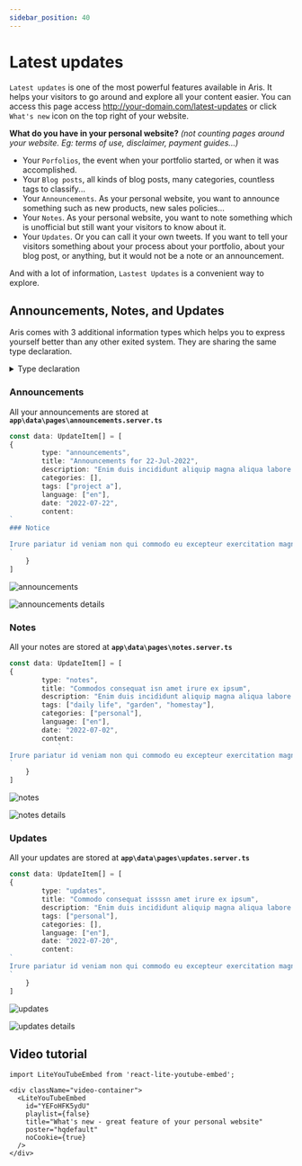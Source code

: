 ```yaml
---
sidebar_position: 40
---
```



# Latest updates

`Latest updates` is one of the most powerful features available in Aris. It helps your visitors to go around and explore all your content easier. You can access this page access http://your-domain.com/latest-updates or click `What's new` icon on the top right of your website.

**What do you have in your personal website?** _(not counting pages around your website. Eg: terms of use, disclaimer, payment guides...)_

- Your `Porfolios`, the event when your portfolio started, or when it was accomplished.
- Your `Blog posts`, all kinds of blog posts, many categories, countless tags to classify...
- Your `Announcements`. As your personal website, you want to announce something such as new products, new sales policies...
- Your `Notes`. As your personal website, you want to note something which is unofficial but still want your visitors to know about it.
- Your `Updates`. Or you can call it your own tweets. If you want to tell your visitors something about your process about your portfolio, about your blog post, or anything, but it would not be a note or an announcement.

And with a lot of information, `Lastest Updates` is a convenient way to explore.

## Announcements, Notes, and Updates

Aris comes with 3 additional information types which helps you to express yourself better than any other exited system. They are sharing the same type declaration.

<details>

<summary>Type declaration</summary>

```ts
type UpdateItem = {
  /**
   * if you have a lot of updating,
   * then, this information is used as `tag`
   * which help you distinguish between updates
   * and also help you to filter the updates when necessary
   */
  type?: SectionUpdate
  title: string
  description?: string
  /**
   * you can set more than 1 language
   * when you are too lazy to do the translation
   * this helps your site not be empty in a specific supported language
   */
  language: Language[]
  tags: string[]
  categories: string[]
  slug?: string
  date: string
  /**
   * This is additional field for any purpose in the future
   * For now, it is used to determine 2 statuses of porfolioItem
   * extra = "started" | "finished"
   */
  extra?: string
  /**
   * You can use markdown text here
   */
  content?: MarkdownText
}

type SectionUpdate = "announcements" | "blog" | "portfolio" | "updates" | "notes"

type MarkdownText = string
```

</details>

### Announcements

All your announcements are stored at **`app\data\pages\announcements.server.ts`**

<Tabs>
<TabItem value="Examples">

```ts
const data: UpdateItem[] = [
{
		type: "announcements",
		title: "Announcements for 22-Jul-2022",
		description: "Enim duis incididunt aliquip magna aliqua labore quis ullamco enim tempor.",
		categories: [],
		tags: ["project a"],
		language: ["en"],
		date: "2022-07-22",
		content:
`
### Notice

Irure pariatur id veniam non qui commodo eu excepteur exercitation magna consectetur sint. Occaecat anim amet laboris do ex incididunt adipisicing. Deserunt eu enim culpa ipsum id elit aute mollit dolor sunt qui excepteur non dolor. Culpa ut excepteur deserunt eu irure tempor pariatur esse qui.
`
	}
]
```

</TabItem>
<TabItem value="Screenshots">

<div style={{textAlign: "center"}}>

![announcements](./img/all-announcements.webp)

![announcements details](./img/all-announcements-details.webp)

</div>

</TabItem>
</Tabs>

### Notes

All your notes are stored at **`app\data\pages\notes.server.ts`**

<Tabs>
<TabItem value="Examples">

```ts
const data: UpdateItem[] = [
{
		type: "notes",
		title: "Commodos consequat isn amet irure ex ipsum",
		description: "Enim duis incididunt aliquip magna aliqua labore quis ullamco enim tempor.",
		tags: ["daily life", "garden", "homestay"],
		categories: ["personal"],
		language: ["en"],
		date: "2022-07-02",
		content:
			`
Irure pariatur id veniam non qui commodo eu excepteur exercitation magna consectetur sint. Occaecat anim amet laboris do ex incididunt adipisicing. Deserunt eu enim culpa ipsum id elit aute mollit dolor sunt qui excepteur non dolor. Culpa ut excepteur deserunt eu irure tempor pariatur esse qui.
`
	}
]
```

</TabItem>
<TabItem value="Screenshots">

<div style={{textAlign: "center"}}>

![notes](./img/all-notes.webp)

![notes details](./img/all-notes-details.webp)

</div>

</TabItem>
</Tabs>

### Updates

All your updates are stored at **`app\data\pages\updates.server.ts`**

<Tabs>
<TabItem value="Examples">

```ts
const data: UpdateItem[] = [
{
		type: "updates",
		title: "Commodo consequat issssn amet irure ex ipsum",
		description: "Enim duis incididunt aliquip magna aliqua labore quis ullamco enim tempor.",
		tags: ["personal"],
		categories: [],
		language: ["en"],
		date: "2022-07-20",
		content:
`
Irure pariatur id veniam non qui commodo eu excepteur exercitation magna consectetur sint. Occaecat anim amet laboris do ex incididunt adipisicing. Deserunt eu enim culpa ipsum id elit aute mollit dolor sunt qui excepteur non dolor. Culpa ut excepteur deserunt eu irure tempor pariatur esse qui.
`
	}
]
```

</TabItem>
<TabItem value="Screenshots">

<div style={{textAlign: "center"}}>

![updates](./img/all-updates.webp)

![updates details](./img/all-updates-details.webp)

</div>

</TabItem>
</Tabs>

## Video tutorial

```mdx-code-block
import LiteYouTubeEmbed from 'react-lite-youtube-embed';

<div className="video-container">
  <LiteYouTubeEmbed
    id="YEFoHFK5ydU"
    playlist={false}
    title="What's new - great feature of your personal website"
    poster="hqdefault"
    noCookie={true}
  />
</div>
```
